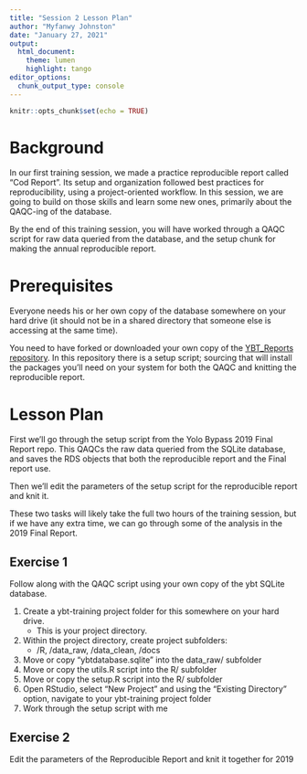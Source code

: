 ```yaml
---
title: "Session 2 Lesson Plan"
author: "Myfanwy Johnston"
date: "January 27, 2021"
output: 
  html_document:
    theme: lumen
    highlight: tango
editor_options: 
  chunk_output_type: console
---
```


```r
knitr::opts_chunk$set(echo = TRUE)
```

# Background

In our first training session, we made a practice reproducible report called “Cod Report”.  Its setup and organization followed best practices for reproducibility, using a project-oriented workflow.  In this session, we are going to build on those skills and learn some new ones, primarily about the QAQC-ing of the database.

By the end of this training session, you will have worked through a QAQC script for raw data queried from the database, and the setup chunk for making the annual reproducible report.  

# Prerequisites

Everyone needs his or her own copy of the database somewhere on your hard drive (it should not be in a shared directory that someone else is accessing at the same time).  

You need to have forked or downloaded your own copy of the [YBT_Reports repository](https://github.com/fishsciences/YBT_Reports).  In this repository there is a setup script; sourcing that will install the packages you'll need on your system for both the QAQC and knitting the reproducible report.


# Lesson Plan

First we'll go through the setup script from the Yolo Bypass 2019 Final Report repo.  This QAQCs the raw data queried from the SQLite database, and saves the RDS objects that both the reproducible report and the Final report use.

Then we'll edit the parameters of the setup script for the reproducible report and knit it.  

These two tasks will likely take the full two hours of the training session, but if we have any extra time, we can go through some of the analysis in the 2019 Final Report.

## Exercise 1

Follow along with the QAQC script using your own copy of the ybt SQLite database.

1. Create a ybt-training project folder for this somewhere on your hard drive.  
    - This is your project directory.
2. Within the project directory, create project subfolders: 
    - /R, /data_raw, /data_clean, /docs
3. Move or copy "ybtdatabase.sqlite" into the data_raw/ subfolder
4. Move or copy the utils.R script into the R/ subfolder
5. Move or copy the setup.R script into the R/ subfolder
6. Open RStudio, select “New Project” and using the “Existing Directory” option, navigate to your ybt-training project folder
7. Work through the setup script with me

## Exercise 2

Edit the parameters of the Reproducible Report and knit it together for 2019




